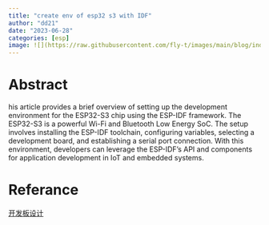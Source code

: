 ```yaml
---
title: "create env of esp32 s3 with IDF" 
author: "dd21"
date: "2023-06-28" 
categories: [esp]
image: ![](https://raw.githubusercontent.com/fly-t/images/main/blog/index-2023-06-28-21-20-20.png)
---
```



# Abstract

his article provides a brief overview of setting up the development environment for the ESP32-S3 chip using the ESP-IDF framework. The ESP32-S3 is a powerful Wi-Fi and Bluetooth Low Energy SoC. The setup involves installing the ESP-IDF toolchain, configuring variables, selecting a development board, and establishing a serial port connection. With this environment, developers can leverage the ESP-IDF's API and components for application development in IoT and embedded systems.

# Referance

[开发板设计](../esp32_dev_1/index.qmd)

